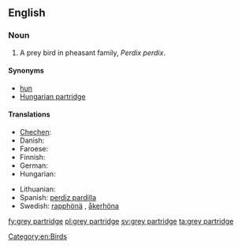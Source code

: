 ==English==
{{wikipedia}}

===Noun===
{{en-noun|sg=[[grey]] [[partridge]]}}

# A prey bird in pheasant family, ''Perdix perdix''.

====Synonyms====
* [[hun]]
* [[Hungarian partridge]]

====Translations====
{{trans-top|a prey bird in pheasant family, Perdix perdix}}
* [[Chechen]]: {{tø|ce|бецамеъ}}
* Danish: {{t+|da|agerhøne|c}}
* Faroese: {{t-|fo|akurhøna|f}}
* Finnish: {{t+|fi|peltopyy}}
* German: {{t+|de|Rebhuhn|n}}
* Hungarian: {{t+|hu|fogoly}}
{{trans-mid}}
* Lithuanian: {{t+|lt|kurapka}}
* Spanish: [[perdiz pardilla]] {{f}}
* Swedish: [[rapphönä]] {{c}}, [[åkerhöna]] {{c}}
{{trans-bottom}}

[[Category:en:Birds]]

[[fy:grey partridge]]
[[pl:grey partridge]]
[[sv:grey partridge]]
[[ta:grey partridge]]